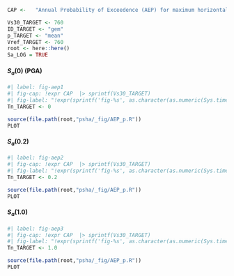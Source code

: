 
```r
CAP <-   "Annual Probability of Exceedence (AEP) for maximum horizontal spectral accelerations with 5%% critical damping  Sa(Tn) in [g] at different structural periods. Spectral ordinates were obtained assuming rock site conditions with Vs30 = %d  m/s."

Vs30_TARGET <- 760
ID_TARGET <- "gem"
p_TARGET <- "mean"
Vref_TARGET <- 760
root <- here::here()          
Sa_LOG = TRUE

```

:::{.panel-tabset .full-width }


#### $S_a(0)$ (PGA)

```r
#| label: fig-aep1
#| fig-cap: !expr CAP  |> sprintf(Vs30_TARGET)
#| fig-label: "!expr(sprintf('fig-%s', as.character(as.numeric(Sys.time()))))"
Tn_TARGET <- 0

source(file.path(root,"psha/_fig/AEP_p.R"))
PLOT
```



#### $S_a(0.2)$ 

```r
#| label: fig-aep2
#| fig-cap: !expr CAP  |> sprintf(Vs30_TARGET)
#| fig-label: "!expr(sprintf('fig-%s', as.character(as.numeric(Sys.time()))))"
Tn_TARGET <- 0.2

source(file.path(root,"psha/_fig/AEP_p.R"))
PLOT
```




#### $S_a(1.0)$ 

```r
#| label: fig-aep3
#| fig-cap: !expr CAP  |> sprintf(Vs30_TARGET)
#| fig-label: "!expr(sprintf('fig-%s', as.character(as.numeric(Sys.time()))))"
Tn_TARGET <- 1.0

source(file.path(root,"psha/_fig/AEP_p.R"))
PLOT
```

:::
